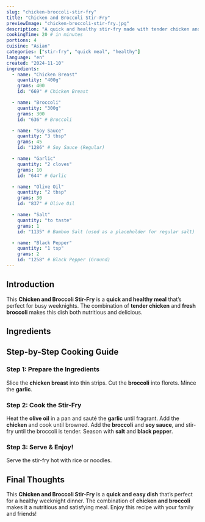 ```yaml
---
slug: "chicken-broccoli-stir-fry"
title: "Chicken and Broccoli Stir-Fry"
previewImage: "chicken-broccoli-stir-fry.jpg"
description: "A quick and healthy stir-fry made with tender chicken and fresh broccoli."
cookingTime: 20 # in minutes
portions: 4
cuisine: "Asian"
categories: ["stir-fry", "quick meal", "healthy"]
language: "en"
created: "2024-11-10"
ingredients:
  - name: "Chicken Breast"
    quantity: "400g"
    grams: 400
    id: "669" # Chicken Breast

  - name: "Broccoli"
    quantity: "300g"
    grams: 300
    id: "636" # Broccoli

  - name: "Soy Sauce"
    quantity: "3 tbsp"
    grams: 45
    id: "1286" # Soy Sauce (Regular)

  - name: "Garlic"
    quantity: "2 cloves"
    grams: 10
    id: "644" # Garlic

  - name: "Olive Oil"
    quantity: "2 tbsp"
    grams: 30
    id: "837" # Olive Oil

  - name: "Salt"
    quantity: "to taste"
    grams: 1
    id: "1135" # Bamboo Salt (used as a placeholder for regular salt)

  - name: "Black Pepper"
    quantity: "1 tsp"
    grams: 2
    id: "1258" # Black Pepper (Ground)
---
```



## Introduction

This **Chicken and Broccoli Stir-Fry** is a **quick and healthy meal** that’s perfect for busy weeknights. The combination of **tender chicken** and **fresh broccoli** makes this dish both nutritious and delicious.

## Ingredients

<IngredientsList
  ingredients={frontmatter.ingredients}
  portions={frontmatter.portions}
/>

## Step-by-Step Cooking Guide

### Step 1: Prepare the Ingredients

Slice the **chicken breast** into thin strips. Cut the **broccoli** into florets. Mince the **garlic**.

<CookingStep action="cutting-meat-poultry-breasts" />

### Step 2: Cook the Stir-Fry

Heat the **olive oil** in a pan and sauté the **garlic** until fragrant. Add the **chicken** and cook until browned. Add the **broccoli** and **soy sauce**, and stir-fry until the broccoli is tender. Season with **salt** and **black pepper**.

<CookingStep action="frying-pan-meat-poultry-with-veggies" />

### Step 3: Serve & Enjoy!

Serve the stir-fry hot with rice or noodles.

## Final Thoughts

This **Chicken and Broccoli Stir-Fry** is a **quick and easy dish** that’s perfect for a healthy weeknight dinner. The combination of **chicken and broccoli** makes it a nutritious and satisfying meal. Enjoy this recipe with your family and friends!

<NutritionFacts ingredients={frontmatter.ingredients} />
